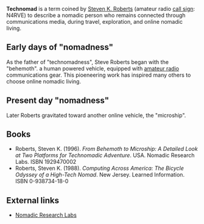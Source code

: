 {{vfd}}

{{cleanup}}

'''Technomad''' is a term coined by [[Steven K. Roberts]] (amateur radio [[Callsign (radio)|call sign]]: N4RVE) to describe a nomadic person who remains connected through communications media, during travel, exploration, and online nomadic living.

==Early days of "nomadness"==
As the father of "technomadness", Steve Roberts began with the "behemoth". a human powered vehicle, equipped with [[amateur radio]] communications gear.  This pioeneering work has inspired many others to choose online nomadic living.

==Present day "nomadness"==
Later Roberts gravitated toward another online vehicle, the "microship".

==Books==
*Roberts, Steven K. (1996). ''From Behemoth to Microship: A Detailed Look at Two Platforms for Technomadic Adventure''. USA. Nomadic Research Labs.  ISBN 1929470002
*Roberts, Steven K. (1988). ''Computing Across America: The Bicycle Odyssey of a High-Tech Nomad''. New Jersey. Learned Information. ISBN 0-938734-18-0

==External links==
*[http://microship.com Nomadic Research Labs]

{{stub}}